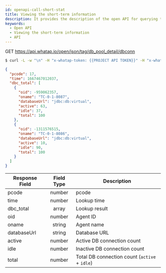 ```yaml
---
id: openapi-call-short-stat
title: Viewing the short-term information
description: It provides the description of the open API for querying the short-term statistics.
keywords:
  - Open API
  - Viewing the short-term information
  - API
---
```


<span class='apitype'>GET</span> https://api.whatap.io/open/json/tag/db_pool_detail/dbconn

```bash title='command'
$ curl -L -w "\n" -H "x-whatap-token: {{PROJECT API TOKEN}}" -H "x-whatap-pcode: {{projectCode}}" "https://dev.whatap.io/open/api/json/tag/db_pool_detail/dbconn?etime=1667520000000"
```

```json title='response'
{
  "pcode": 17,
  "time": 1667467012037,
  "dbc_total": [
    {
      "oid": -959062357,
      "oname": "TC-0-1-8087",
      "databaseUrl": "jdbc:db:virtual",
      "active": 63,
      "idle": 37,
      "total": 100
    },
    {
      "oid": -1311576515,
      "oname": "TC-0-1-8086",
      "databaseUrl": "jdbc:db:virtual",
      "active": 10,
      "idle": 90,
      "total": 100
    }
  ]
}
```

| Response Field |      Field Type                 | Description                                   |
| -------------- | :-----------------------------: | --------------------------------------------- |
| pcode          | <span class='api'>number</span> | pcode                                         |
| time           | <span class='api'>number</span> | Lookup time                                   |
| dbc_total      |  <span class='api'>array</span> | Lookup result                                 |
| oid            | <span class='api'>number</span> | Agent ID                                      |
| oname          | <span class='api'>string</span> | Agent name                                    |
| databaseUrl    | <span class='api'>string</span> | Database URL                                  |
| active         | <span class='api'>number</span> | Active DB connection count                    |
| idle           | <span class='api'>number</span> | Inactive DB connection count                  |
| total          | <span class='api'>number</span> | Total DB connection count (`active` + `idle`) |
